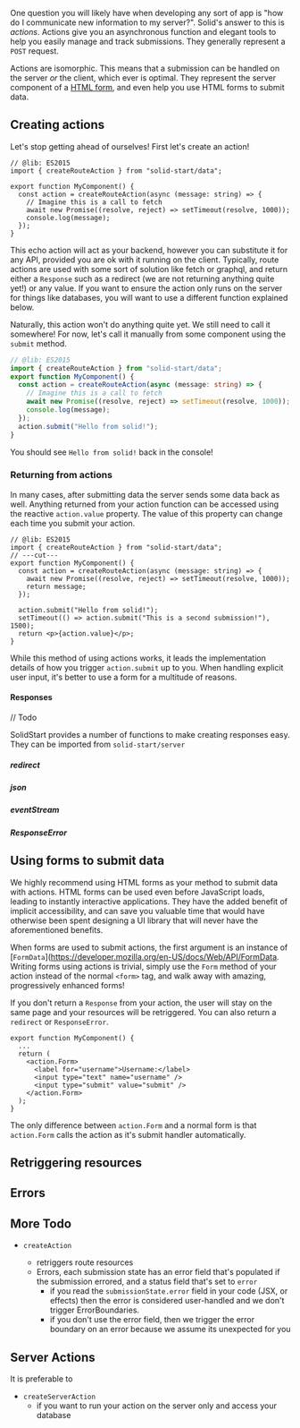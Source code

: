 <Title>Actions</Title>

One question you will likely have when developing any sort of app is "how do I communicate new information to my server?". Solid's answer to this is _actions_. Actions give you an asynchronous function and elegant tools to help you easily manage and track submissions. They generally represent a `POST` request.

Actions are isomorphic. This means that a submission can be handled on the server _or_ the client, which ever is optimal. They represent the server component of a [HTML form](https://developer.mozilla.org/en-US/docs/Web/HTML/Element/form), and even help you use HTML forms to submit data.

## Creating actions

Let's stop getting ahead of ourselves! First let's create an action!

```tsx twoslash
// @lib: ES2015
import { createRouteAction } from "solid-start/data";

export function MyComponent() {
  const action = createRouteAction(async (message: string) => {
    // Imagine this is a call to fetch
    await new Promise((resolve, reject) => setTimeout(resolve, 1000));
    console.log(message);
  });
}
```

This echo action will act as your backend, however you can substitute it for any API, provided you are ok with it running on the client. Typically, route actions are used with some sort of solution like fetch or graphql, and return either a `Response` such as a redirect (we are not returning anything quite yet!) or any value. If you want to ensure the action only runs on the server for things like databases, you will want to use a different function explained below.

Naturally, this action won't do anything quite yet. We still need to call it somewhere! For now, let's call it manually from some component using the `submit` method.

```ts twoslash {3,8}
// @lib: ES2015
import { createRouteAction } from "solid-start/data";
export function MyComponent() {
  const action = createRouteAction(async (message: string) => {
    // Imagine this is a call to fetch
    await new Promise((resolve, reject) => setTimeout(resolve, 1000));
    console.log(message);
  });
  action.submit("Hello from solid!");
}
```

You should see `Hello from solid!` back in the console!

### Returning from actions

In many cases, after submitting data the server sends some data back as well. Anything returned from your action function can be accessed using the reactive `action.value` property. The value of this property can change each time you submit your action.

```tsx twoslash {2,4,7-9}
// @lib: ES2015
import { createRouteAction } from "solid-start/data";
// ---cut---
export function MyComponent() {
  const action = createRouteAction(async (message: string) => {
    await new Promise((resolve, reject) => setTimeout(resolve, 1000));
    return message;
  });

  action.submit("Hello from solid!");
  setTimeout(() => action.submit("This is a second submission!"), 1500);
  return <p>{action.value}</p>;
}
```

While this method of using actions works, it leads the implementation details of how you trigger `action.submit` up to you. When handling explicit user input, it's better to use a form for a multitude of reasons.

#### Responses

// Todo

SolidStart provides a number of functions to make creating responses easy. They can be imported from `solid-start/server`

##### redirect

##### json

##### eventStream

##### ResponseError

## Using forms to submit data

We highly recommend using HTML forms as your method to submit data with actions. HTML forms can be used even before JavaScript loads, leading to instantly interactive applications. They have the added benefit of implicit accessibility, and can save you valuable time that would have otherwise been spent designing a UI library that will never have the aforementioned benefits.

When forms are used to submit actions, the first argument is an instance of [`FormData`](https://developer.mozilla.org/en-US/docs/Web/API/FormData. Writing forms using actions is trivial, simply use the `Form` method of your action instead of the normal `<form>` tag, and walk away with amazing, progressively enhanced forms!

If you don't return a `Response` from your action, the user will stay on the same page and your resources will be retriggered. You can also return a `redirect` or `ResponseError`.

```tsx
export function MyComponent() {
  ...
  return (
    <action.Form>
      <label for="username">Username:</label>
      <input type="text" name="username" />
      <input type="submit" value="submit" />
    </action.Form>
  );
}
```

The only difference between `action.Form` and a normal form is that `action.Form` calls the action as it's submit handler automatically.

## Retriggering resources

## Errors

## More Todo

- `createAction`

  - retriggers route resources
  - Errors, each submission state has an error field that's populated if the submission errored, and a status field that's set to `error`
    - if you read the `submissionState.error` field in your code (JSX, or effects) then the error is considered user-handled and we don't trigger ErrorBoundaries.
    - if you don't use the error field, then we trigger the error boundary on an error because we assume its unexpected for you

## Server Actions

It is preferable to

- `createServerAction`
  - if you want to run your action on the server only and access your database
